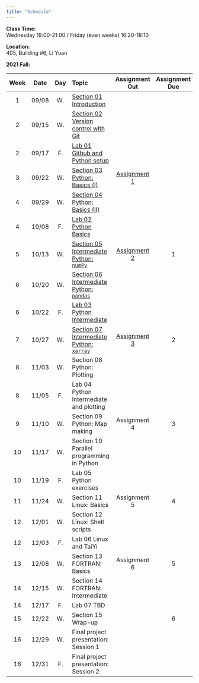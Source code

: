 ---
title: "Schedule"
---
**Class Time:**   
Wednesday 19:00-21:00 / Friday (even weeks) 16:20-18:10

**Location:**   
405, Building #6, Li Yuan  

**2021 Fall:**

|Week|Date |Day | Topic                                                                                         |Assignment Out|Assignment Due|
|:--:|:---:|:--:|:-----------------------------------------------------------------------------------------------|:------------:|:------------:|
|1   |09/08|W.  |[Section 01 Introduction](https://zhu-group.github.io/ese5023/Section_01.html)                  |              |              |
|2   |09/15|W.  |[Section 02 Version control with Git](https://zhu-group.github.io/ese5023/Section_02.html)      |              |              |
|2   |09/17|F.  |[Lab 01 Github and Python setup](https://zhu-group.github.io/ese5023/Lab_01.html)               |              |              |
|3   |09/22|W.  |[Section 03 Python: Basics (I)](https://zhu-group.github.io/ese5023/Section_03.html)            | [Assignment 1](https://zhu-group.github.io/ese5023/Assignment_01.html) |              |
|4   |09/29|W.  |[Section 04 Python: Basics (II)](https://zhu-group.github.io/ese5023/Section_04.html)           |              |              |
|4   |10/08|F.  |[Lab 02  Python Basics](https://zhu-group.github.io/ese5023/Lab_02.html)                        |              |              |
|5   |10/13|W.  |[Section 05 Intermediate Python: `numPy`](https://zhu-group.github.io/ese5023/Section_05.html)  | [Assignment 2](https://zhu-group.github.io/ese5023/Assignment_02.html) |     1        |
|6   |10/20|W.  |[Section 06 Intermediate Python: `pandas`](https://zhu-group.github.io/ese5023/Section_06.html) |              |              |
|6   |10/22|F.  |[Lab 03  Python Intermediate](https://zhu-group.github.io/ese5023/Lab_03.html)                  |              |              |
|7   |10/27|W.  |[Section 07 Intermediate Python: `xarray`](https://zhu-group.github.io/ese5023/Section_07.html) | [Assignment 3](https://zhu-group.github.io/ese5023/Assignment_03.html) |     2        |
|8   |11/03|W.  |Section 08 Python: Plotting                                                           |              |              |
|8   |11/05|F.  |Lab 04  Python Intermediate and plotting                                              |              |              |
|9   |11/10|W.  |Section 09 Python: Map making                                                         | Assignment 4 |     3        |
|10  |11/17|W.  |Section 10 Parallel programming in Python                                             |              |              |
|10  |11/19|F.  |Lab 05  Python exercises                                                              |              |              |
|11  |11/24|W.  |Section 11 Linux: Basics                                                              | Assignment 5 |     4        |
|12  |12/01|W.  |Section 12 Linux: Shell scripts                                                       |              |              |
|12  |12/03|F.  |Lab 06 Linux and TaiYi                                                                |              |              |
|13  |12/08|W.  |Section 13 FORTRAN: Basics                                                            | Assignment 6 |     5        |
|14  |12/15|W.  |Section 14 FORTRAN: Intermediate                                                      |              |              |
|14  |12/17|F.  |Lab 07 TBD                                                                            |              |              |
|15  |12/22|W.  |Section 15 Wrap-up                                                                    |              |     6        |
|16  |12/29|W.  |Final project presentation: Session 1                                                 |              |              |  
|16  |12/31|F.  |Final project presentation: Session 2                                                 |              |              |
